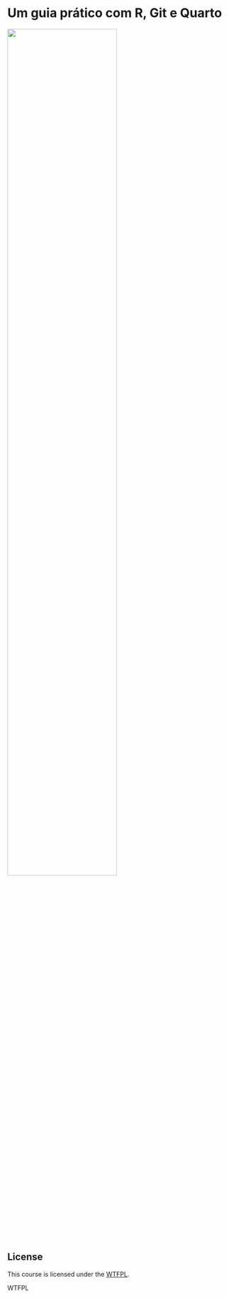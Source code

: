 # Um guia prático com R, Git e Quarto {.unnumbered}


![](images/dob.png){width=70%}

## License

This course is licensed under the [WTFPL](http://www.wtfpl.net/txt/copying/).

<a href="http://www.wtfpl.net/"><img
       src="images/wtfpl-badge-4.png"
       width="80" height="15" alt="WTFPL" /></a>